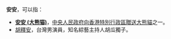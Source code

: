 '''安安'''，可以指：

*'''[[安安_(大熊猫)|安安 (大熊猫)]]'''，[[中央人民政府向香港特別行政區贈送大熊貓|中央人民政府向香港特別行政區贈送大熊貓]]之一。
* [[胡釋安|胡釋安]]，台灣男演員，知名綜藝主持人胡瓜獨子。

{{消歧義|cat=二字消歧義}}